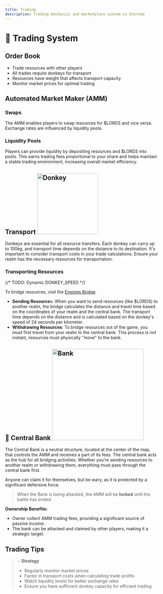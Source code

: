 ```yaml
---
title: Trading
description: Trading mechanics and marketplace system in Eternum
---
```


# 🫏 Trading System

## Order Book

- Trade resources with other players
- All trades require donkeys for transport
- Resources have weight that affects transport capacity
- Monitor market prices for optimal trading

## Automated Market Maker (AMM)

### Swaps

The AMM enables players to swap resources for $LORDS and vice versa. Exchange rates are influenced by liquidity pools.

### Liquidity Pools

Players can provide liquidity by depositing resources and $LORDS into pools. This earns trading fees proportional to
your share and helps maintain a stable trading environment, increasing overall market efficiency.

## Transport <img src="/resources/249.png" alt="Donkey" width="200" className="float-right" />

Donkeys are essential for all resource transfers. Each donkey can carry up to 100kg, and transport time depends on the
distance to its destination. It's important to consider transport costs in your trade calculations. Ensure your realm
has the necessary resources for transportation.

### Transporting Resources

{/* TODO: Dynamic DONKEY_SPEED */}

To bridge resources, visit the [Empires Bridge](https://empire.realms.world/trade).

- **Sending Resource**s: When you want to send resources (like $LORDS) to another realm, the bridge calculates the
  distance and travel time based on the coordinates of your realm and the central bank. The transport time depends on
  the distance and is calculated based on the donkey's speed of 24 seconds per kilometer.
- **Withdrawing Resources**: To bridge resources out of the game, you must first travel from your realm to the central
  bank. This process is not instant, resources must physically "move" to the bank.

## 🏦 Central Bank <img src="/buildings/bank.png" alt="Bank" width="300" className="float-right" />

The Central Bank is a neutral structure, located at the center of the map, that controls the AMM and receives a part of
its fees. The central bank acts as the hub for all bridging activities. Whether you’re sending resources to another
realm or withdrawing them, everything must pass through the central bank first.

Anyone can claim it for themselves, but be wary, as it is protected by a significant defensive force.

> When the Bank is being attacked, the AMM will be **locked** until the battle has ended.

**Ownership Benefits:**

- Owner collect AMM trading fees, providing a significant source of passive income.
- The bank can be attacked and claimed by other players, making it a strategic target.

## Trading Tips

> 💡 **Strategy**
>
> - Regularly monitor market prices
> - Factor in transport costs when calculating trade profits
> - Watch liquidity levels for better exchange rates
> - Ensure you have sufficient donkey capacity for efficient trading

